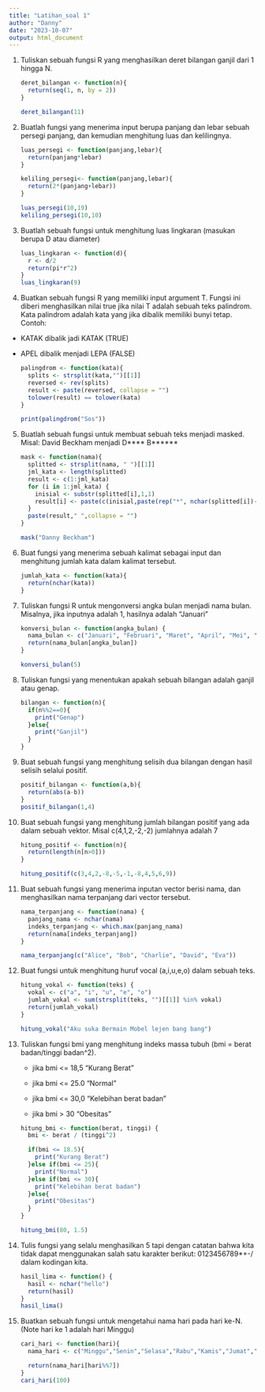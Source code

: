 ```yaml
---
title: "Latihan_soal 1"
author: "Danny"
date: "2023-10-07"
output: html_document
---
```


1.  Tuliskan sebuah fungsi R yang menghasilkan deret bilangan ganjil dari 1 hingga N.

    ```r
    deret_bilangan <- function(n){
      return(seq(1, n, by = 2))
    }

    deret_bilangan(11)
    ```

2.  Buatlah fungsi yang menerima input berupa panjang dan lebar sebuah persegi panjang, dan kemudian menghitung luas dan kelilingnya.

    ```r
    luas_persegi <- function(panjang,lebar){
      return(panjang*lebar)
    }

    keliling_persegi<- function(panjang,lebar){
      return(2*(panjang+lebar))
    }

    luas_persegi(10,19)
    keliling_persegi(10,10)
    ```

3.  Buatlah sebuah fungsi untuk menghitung luas lingkaran (masukan berupa D atau diameter)

    ```r
    luas_lingkaran <- function(d){
      r <- d/2
      return(pi*r^2)
    }
    luas_lingkaran(9)
    ```

4.  Buatkan sebuah fungsi R yang memiliki input argument T. Fungsi ini diberi menghasilkan nilai true jika nilai T adalah sebuah teks palindrom. Kata palindrom adalah kata yang jika dibalik memiliki bunyi tetap. Contoh:

-   KATAK dibalik jadi KATAK (TRUE)

-   APEL dibalik menjadi LEPA (FALSE)

    ```r
    palingdrom <- function(kata){
      splits <- strsplit(kata,"")[[1]] 
      reversed <- rev(splits)
      result <- paste(reversed, collapse = "")
      tolower(result) == tolower(kata)
    }

    print(palingdrom("Sos"))
    ```

5.  Buatlah sebuah fungsi untuk membuat sebuah teks menjadi masked. Misal: David Beckham menjadi D\*\*\*\* B\*\*\*\*\*\*

    ```r
    mask <- function(nama){
      splitted <- strsplit(nama, " ")[[1]]
      jml_kata <- length(splitted)
      result <- c(1:jml_kata)
      for (i in 1:jml_kata) {
        inisial <- substr(splitted[i],1,1)
        result[i] <- paste(c(inisial,paste(rep("*", nchar(splitted[i])-1),collapse= "")),collapse="")
      }
      paste(result," ",collapse = "")
    }

    mask("Danny Beckham")
    ```

6.  Buat fungsi yang menerima sebuah kalimat sebagai input dan menghitung jumlah kata dalam kalimat tersebut.

    ```r
    jumlah_kata <- function(kata){
      return(nchar(kata))
    }
    ```

7.  Tuliskan fungsi R untuk mengonversi angka bulan menjadi nama bulan. Misalnya, jika inputnya adalah 1, hasilnya adalah "Januari"

    ```r
    konversi_bulan <- function(angka_bulan) {
      nama_bulan <- c("Januari", "Februari", "Maret", "April", "Mei", "Juni", "Juli", "Agustus", "September", "Oktober", "November", "Desember")
      return(nama_bulan[angka_bulan])
    }

    konversi_bulan(5)
    ```

8.  Tuliskan fungsi yang menentukan apakah sebuah bilangan adalah ganjil atau genap.

    ```r
    bilangan <- function(n){
      if(n%%2==0){
        print("Genap")
      }else{
        print("Ganjil")
      }
    }
    ```

9.  Buat sebuah fungsi yang menghitung selisih dua bilangan dengan hasil selisih selalui positif.

    ```r
    positif_bilangan <- function(a,b){
      return(abs(a-b))
    }
    positif_bilangan(1,4)
    ```

10. Buat sebuah fungsi yang menghitung jumlah bilangan positif yang ada dalam sebuah vektor. Misal c(4,1,2,-2,-2) jumlahnya adalah 7

    ```r
    hitung_positif <- function(n){
      return(length(n[n>0]))
    }

    hitung_positif(c(3,4,2,-8,-5,-1,-8,4,5,6,9))
    ```

11. Buat sebuah fungsi yang menerima inputan vector berisi nama, dan menghasilkan nama terpanjang dari vector tersebut.

    ```r
    nama_terpanjang <- function(nama) {
      panjang_nama <- nchar(nama)  
      indeks_terpanjang <- which.max(panjang_nama)  
      return(nama[indeks_terpanjang])
    }

    nama_terpanjang(c("Alice", "Bob", "Charlie", "David", "Eva"))
    ```

12. Buat fungsi untuk menghitung huruf vocal (a,i,u,e,o) dalam sebuah teks.

    ```r
    hitung_vokal <- function(teks) {
      vokal <- c("a", "i", "u", "e", "o")
      jumlah_vokal <- sum(strsplit(teks, "")[[1]] %in% vokal)
      return(jumlah_vokal)
    }

    hitung_vokal("Aku suka Bermain Mobel lejen bang bang")
    ```

13. Tuliskan fungsi bmi yang menghitung indeks massa tubuh (bmi = berat badan/tinggi badan\^2).

    -   jika bmi \<= 18,5 "Kurang Berat"

    -   jika bmi \<= 25.0 "Normal"

    -   jika bmi \<= 30,0 "Kelebihan berat badan"

    -   jika bmi \> 30 "Obesitas"

    ```r
    hitung_bmi <- function(berat, tinggi) {
      bmi <- berat / (tinggi^2)

      if(bmi <= 18.5){
        print("Kurang Berat")
      }else if(bmi <= 25){
        print("Normal")
      }else if(bmi <= 30){
        print("Kelebihan berat badan")
      }else{
        print("Obesitas")
      }
    }

    hitung_bmi(80, 1.5)
    ```

14. Tulis fungsi yang selalu menghasilkan 5 tapi dengan catatan bahwa kita tidak dapat menggunakan salah satu karakter berikut: 0123456789\*+-/ dalam kodingan kita.

    ```r
    hasil_lima <- function() {
      hasil <- nchar("hello")
      return(hasil)
    }
    hasil_lima()
    ```

15. Buatkan sebuah fungsi untuk mengetahui nama hari pada hari ke-N. (Note hari ke 1 adalah hari Minggu)

    ```r
    cari_hari <- function(hari){
      nama_hari <- c("Minggu","Senin","Selasa","Rabu","Kamis","Jumat","Sabtu")
      
      return(nama_hari[hari%%7])
    }
    cari_hari(100)
    ```
